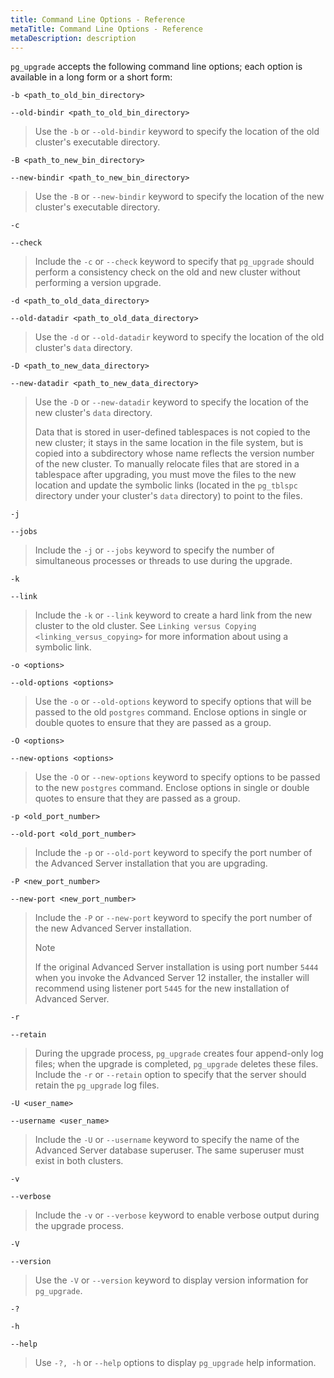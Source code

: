 ```yaml
---
title: Command Line Options - Reference
metaTitle: Command Line Options - Reference
metaDescription: description
---
```


`pg_upgrade` accepts the following command line options; each option is
available in a long form or a short form:

`-b <path_to_old_bin_directory>`

`--old-bindir <path_to_old_bin_directory>`

> Use the `-b` or `--old-bindir` keyword to specify the location of the
> old cluster's executable directory.

`-B <path_to_new_bin_directory>`

`--new-bindir <path_to_new_bin_directory>`

> Use the `-B` or `--new-bindir` keyword to specify the location of the
> new cluster's executable directory.

`-c`

`--check`

> Include the `-c` or `--check` keyword to specify that `pg_upgrade`
> should perform a consistency check on the old and new cluster without
> performing a version upgrade.

`-d <path_to_old_data_directory>`

`--old-datadir <path_to_old_data_directory>`

> Use the `-d` or `--old-datadir` keyword to specify the location of the
> old cluster's `data` directory.

`-D <path_to_new_data_directory>`

`--new-datadir <path_to_new_data_directory>`

> Use the `-D` or `--new-datadir` keyword to specify the location of the
> new cluster's `data` directory.
> 
> Data that is stored in user-defined tablespaces is not copied to the
> new cluster; it stays in the same location in the file system, but is
> copied into a subdirectory whose name reflects the version number of
> the new cluster. To manually relocate files that are stored in a
> tablespace after upgrading, you must move the files to the new
> location and update the symbolic links (located in the `pg_tblspc`
> directory under your cluster's `data` directory) to point to the
> files.

`-j`

`--jobs`

> Include the `-j` or `--jobs` keyword to specify the number of
> simultaneous processes or threads to use during the upgrade.

`-k`

`--link`

> Include the `-k` or `--link` keyword to create a hard link from the
> new cluster to the old cluster. See `Linking versus Copying
> <linking_versus_copying>` for more information about using a symbolic
> link.

`-o <options>`

`--old-options <options>`

> Use the `-o` or `--old-options` keyword to specify options that will
> be passed to the old `postgres` command. Enclose options in single or
> double quotes to ensure that they are passed as a group.

`-O <options>`

`--new-options <options>`

> Use the `-O` or `--new-options` keyword to specify options to be
> passed to the new `postgres` command. Enclose options in single or
> double quotes to ensure that they are passed as a group.

`-p <old_port_number>`

`--old-port <old_port_number>`

> Include the `-p` or `--old-port` keyword to specify the port number of
> the Advanced Server installation that you are upgrading.

`-P <new_port_number>`

`--new-port <new_port_number>`

> Include the `-P` or `--new-port` keyword to specify the port number of
> the new Advanced Server installation.
> 
> <div class="note">
> 
> <div class="title">
> 
> Note
> 
> </div>
> 
> If the original Advanced Server installation is using port number
> `5444` when you invoke the Advanced Server 12 installer, the installer
> will recommend using listener port `5445` for the new installation of
> Advanced Server.
> 
> </div>

`-r`

`--retain`

> During the upgrade process, `pg_upgrade` creates four append-only log
> files; when the upgrade is completed, `pg_upgrade` deletes these
> files. Include the `-r` or `--retain` option to specify that the
> server should retain the `pg_upgrade` log files.

`-U <user_name>`

`--username <user_name>`

> Include the `-U` or `--username` keyword to specify the name of the
> Advanced Server database superuser. The same superuser must exist in
> both clusters.

`-v`

`--verbose`

> Include the `-v` or `--verbose` keyword to enable verbose output
> during the upgrade process.

`-V`

`--version`

> Use the `-V` or `--version` keyword to display version information for
> `pg_upgrade`.

`-?`

`-h`

`--help`

> Use `-?, -h` or `--help` options to display `pg_upgrade` help
> information.
